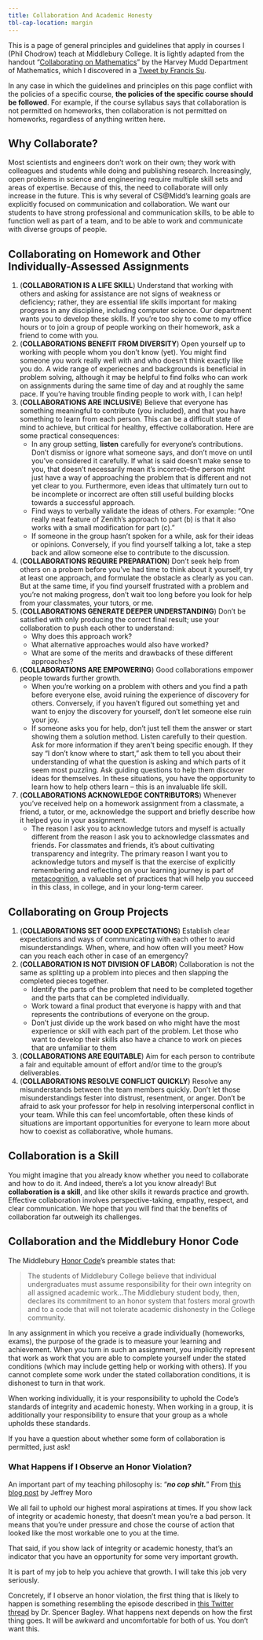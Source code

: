```yaml
---
title: Collaboration And Academic Honesty
tbl-cap-location: margin
---
```


This is a page of general principles and guidelines that apply in courses I (Phil Chodrow) teach at Middlebury College. It is lightly adapted from the handout "[Collaborating on Mathematics](https://t.co/EPvBoANjB7)" by the Harvey Mudd Department of Mathematics, which I discovered in a [Tweet by Francis Su](https://twitter.com/mathyawp/status/1480299390610788353?s=20&t=xPhXuSfOqxBvezv2HG2xyg). 

In any case in which the guidelines and principles on this page conflict with the policies of a specific course, **the policies of the specific course should be followed**. For example, if the course syllabus says that collaboration is not permitted on homeworks, then collaboration is not permitted on homeworks, regardless of anything written here. 

## Why Collaborate?

Most scientists and engineers don’t work on their own; they work with colleagues and students while doing and publishing research. Increasingly, open problems in science and engineering require multiple skill sets and areas of expertise. Because of this, the need to collaborate will only increase in the future. This is why several of CS@Midd's learning goals are explicitly focused on communication and collaboration. We want our students to have strong professional and communication skills, to be able to function well as part of a
team, and to be able to work and communicate with diverse groups of people.

## Collaborating on Homework and Other Individually-Assessed Assignments

1. (**COLLABORATION IS A LIFE SKILL**) Understand that working with others and asking for assistance are not signs of weakness or deficiency; rather, they are essential life skills important for making progress in any discipline, including computer science. Our department wants you to develop these skills. If you're too shy to come to my office hours or to join a group of people working on their homework, ask a friend to come with you. 
2. (**COLLABORATIONS BENEFIT FROM DIVERSITY**) Open yourself up to working with people whom you don't know (yet). You might find someone you work really well with and who doesn't think exactly like you do. A wide range of experiecnes and backgrounds is beneficial in problem solving, although it may be helpful to find folks who can work on assignments during the same time of day and at roughly the same pace. If you're having trouble finding people to work with, I can help! 
3. (**COLLABORATIONS ARE INCLUSIVE**) Believe that everyone has something meaningful to contribute (you included), and that you have something to learn from each person. This can be a difficult state of mind to achieve, but critical for healthy, effective collaboration. Here are some practical consequences: 
    - In any group setting, **listen** carefully for everyone's contributions. Don't dismiss or ignore what someone says, and don't move on until you've considered it carefully. If what is said doesn't make sense to you, that doesn't necessarily mean it's incorrect--the person might just have a way of approaching the problem that is different and not yet clear to you. Furthermore, even ideas that ultimately turn out to be incomplete or incorrect are often still useful building blocks towards a successful approach. 
    - Find ways to verbally validate the ideas of others. For example: "One really neat feature of Zenith's approach to part (b) is that it also works with a small modification for part (c)."
    - If someone in the group hasn't spoken for a while, ask for their ideas or opinions. Conversely, if you find yourself talking a lot, take a step back and allow someone else to contribute to the discussion. 
4. (**COLLABORATIONS REQUIRE PREPARATION**) Don't seek help from others on a probem before you've had time to think about it yourself, try at least one approach, and formulate the obstacle as clearly as you can. But at the same time, if you find yourself frustrated with a problem and you’re not making progress, don’t wait too long before you look for help from your classmates, your tutors, or me. 
5. (**COLLABORATIONS GENERATE DEEPER UNDERSTANDING**) Don't be satisfied with only producing the correct final result; use your collaboration to push each other to understand: 
    - Why does this approach work?
    - What alternative approaches would also have worked?
    - What are some of the merits and drawbacks of these different approaches? 
6. (**COLLABORATIONS ARE EMPOWERING**) Good collaborations empower people towards further growth. 
    - When you're working on a problem with others and you find a path before everyone else, avoid ruining the experience of discovery for others. Conversely, if you haven't figured out something yet and want to enjoy the discovery for yourself, don't let someone else ruin your joy. 
    - If someone asks you for help, don't just tell them the answer or start showing them a solution method. Listen carefully to their question. Ask for more information if they aren't being specific enough. If they say "I don't know where to start," ask them to tell you about their understanding of what the question is asking and which parts of it seem most puzzling. Ask guiding questions to help them discover ideas for themselves. In these situations, you have the opportunity to learn how to help others learn -- this is an invaluable life skill. 
7. (**COLLABORATIONS ACKNOWLEDGE CONTRIBUTORS**) Whenever you've received help on a homework assignment from a classmate, a friend, a tutor, or me, acknowledge the support and briefly describe how it helped you in your assignment.
    - The reason I ask you to acknowledge tutors and myself is actually different from the reason I ask you to acknowledge classmates and friends. For classmates and friends, it's about cultivating transparency and integrity. The primary reason I want you to acknowledge tutors and myself is that the exercise of explicitly remembering and reflecting on your learning journey is part of [metacognition](https://cft.vanderbilt.edu/guides-sub-pages/metacognition/), a valuable set of practices that will help you succeed in this class, in college, and in your long-term career. 

## Collaborating on Group Projects

1. (**COLLABORATIONS SET GOOD EXPECTATIONS**) Establish clear expectations and ways of communicating with each other to avoid misunderstandings. When, where, and how often will you meet? How can you reach each other in case of an emergency?
2. (**COLLABORATION IS NOT DIVISION OF LABOR**) Collaboration is not the same as splitting up a problem into pieces and then slapping the completed pieces together. 
    - Identify the parts of the problem that need to be completed together and the parts that can be completed individually.
    - Work toward a final product that everyone is happy with and that represents the contributions of everyone on the group.
    - Don’t just divide up the work based on who might have the most experience or skill with each part of the problem. Let those who want to develop their skills also have a chance to work on pieces that are unfamiliar to them
3. (**COLLABORATIONS ARE EQUITABLE**) Aim for each person to contribute a fair and equitable amount of effort and/or time to the group's deliverables. 
4. (**COLLABORATIONS RESOLVE CONFLICT QUICKLY**) Resolve any misunderstands between the team members quickly. Don't let those misunderstandings fester into distrust, resentment, or anger. Don't be afraid to ask your professor for help in resolving interpersonal conflict in your team. While this can feel uncomfortable, often these kinds of situations are important opportunities for everyone to learn more about how to coexist as collaborative, whole humans. 

## Collaboration is a Skill

You might imagine that you already know whether you need to collaborate and how to do it. And indeed, there's a lot you know already! But **collaboration is a skill**, and like other skills it rewards practice and growth. Effective collaboration involves perspective-taking, empathy, respect, and clear communication. We hope that you will find that the benefits of collaboration far outweigh its challenges. 

## Collaboration and the Middlebury Honor Code

The Middlebury [Honor Code](https://www.middlebury.edu/office/sites/www.middlebury.edu.office/files/2021-09/Honor%20Code%20Handbook%202021-22.pdf?fv=HtZz-C9e#:~:text=Honor%20Code%20Pledge:%20The%20Honor,research%20papers,%20and%20laboratory%20reports.)'s preamble states that: 

> The students of Middlebury College believe that individual undergraduates must assume responsibility for their own integrity on all assigned academic work...The Middlebury student body, then, declares its commitment to an honor system that fosters moral growth and to a code that will not tolerate academic dishonesty in the College community. 

In any assignment in which you receive a grade individually (homeworks, exams), the purpose of the grade is to measure your learning and achievement. When you turn in such an assignment, you implicitly represent that work as work that you are able to complete yourself under the stated conditions (which may include getting help or working with others). If you cannot complete some work under the stated collaboration conditions, it is dishonest to turn in that work. 


When working individually, it is your responsibility to uphold the Code's standards of integrity and academic honesty. When working in a group, it is additionally your responsibility to ensure that your group as a whole upholds these standards. 

If you have a question about whether some form of collaboration is permitted, just ask! 

### What Happens if I Observe an Honor Violation?

An important part of my teaching philosophy is: "***no cop shit.***" [From [this blog post](https://jeffreymoro.com/blog/2020-02-13-against-cop-shit/) by Jeffrey Moro]{.aside}

We all fail to uphold our highest moral aspirations at times. If you show lack of integrity or academic honesty, that doesn't mean you're a bad person. It means that you're under pressure and chose the course of action that looked like the most workable one to you at the time. 

That said, if you show lack of integrity or academic honesty, that's an indicator that you have an opportunity for some very important growth. 

It is part of my job to help you achieve that growth. I will take this job very seriously. 

Concretely, if I observe an honor violation, the first thing that is likely to happen is something resembling the episode described in [this Twitter thread](https://twitter.com/sbagley/status/1439052067620851714) by Dr. Spencer Bagley. What happens next depends on how the first thing goes. It will be awkward and uncomfortable for both of us. You don't want this. 
